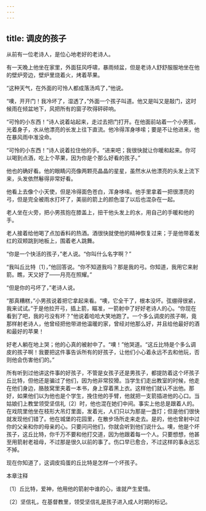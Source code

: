 ```yaml
---
---
---
```

title: 调皮的孩子
---



从前有一位老诗人，是位心地老好的老诗人。

有一天晚上他坐在家里，外面狂风呼啸，暴雨倾盆，但是老诗人舒舒服服地坐在他的壁炉旁边，壁炉里烧着火，烤着苹果。

“这种天气，在外面的可怜人都成落汤鸡了，”他说。

“噢，开开门！我冷坏了，湿透了，”外面一个孩子叫道。他又是叫又是敲门，这时候雨在倾盆地下，风把所有的窗子吹得砰砰响。

“可怜的小东西！”诗人说着站起来，走过去把门打开。在他面前站着一个小男孩，光着身子，水从他漂亮的长发上往下直流。他冷得浑身哆嗦；要是不让他进来，他在暴风雨中准没命。

“可怜的小东西！”诗人说着拉住他的手。“进来吧；我很快就让你暖和起来。你可以喝到点酒，吃上个苹果，因为你是个那么好看的孩子。”

他也的确好看。他的眼睛闪亮像两颗亮晶晶的星星，虽然水从他漂亮的头发上流下来，头发依然鬈得非常好看。

他看上去像个小天使，但是冷得面色苍白，浑身哆嗦。他手里拿着一把很漂亮的弓，但是完全被雨水打坏了，美丽的箭上的颜色湿了以后也混杂在一起。

老人坐在火旁，把小男孩抱在膝盖上，扭干他头发上的水，用自己的手暖和他的手。

老人接着给他喝了点加香料的热酒。酒很快就使他的精神恢复过来；于是他带着发红的双颊跳到地板上，围着老人跳舞。

“你是一个快活的孩子，”老人说。“你叫什么名字啊？”

“我叫丘比特〔1〕，”他回答说。“你不知道我吗？那是我的弓。你知道，我用它来射箭。瞧，天又好了——月亮在照耀。”

“但是你的弓坏了，”老诗人说。

“那真糟糕，”小男孩说着把它拿起来看。“噢，它全干了，根本没坏。弦绷得很紧，我来试试。”于是他拉开弓，插上箭，瞄准，一箭射中了好好老诗人的心。“你现在看到了吧，我的弓没有坏？”他说着哈哈大笑地跑了。一个多么调皮的孩子啊，竟那样射老诗人，他曾经把他带进他温暖的家，曾经对他那么好，并且给他最好的酒和最好的苹果！

好老人躺在地上哭；他的心真的被射中了。“噢！”他哭道。“这丘比特是个多么调皮的孩子啊！我要把这件事告诉所有的好孩子，让他们小心着永远不去和他玩，否则他会伤害他们的。”

所有听到过他讲这件事的好孩子，不管是女孩子还是男孩子，都提防着这个坏孩子丘比特，但他还是骗过了他们，因为他非常狡猾。当学生们走出教室的时候，他走在他们身边，胳肢窝里夹着一本书，身上穿着黑上衣。这样他们就认不出他。那好，如果他们以为他也是个学生，挽住他的手臂，他就把一支箭插进他的心口。当姑娘们上教堂领受坚信礼〔2〕时，他也混在她们中间。事实上他总是跟着人的。在戏院里他坐在枝形大吊灯里面，发着光，人们只以为那是一盏灯；但是他们很快就发现他们错了。他在城堡的花园里，在散步场所走来走去。是的，他也曾射中过你的父亲和你的母亲的心。只要问问他们，你就会听到他们说什么。噢，他是个坏孩子，这丘比特，你千万不要和他打交道，因为他跟着每一个人。只要想想，他甚至用箭射老祖母，不过那是很久以前的事了。伤口早已愈合，不过这样的事永远忘不掉。

现在你知道了，这调皮捣蛋的丘比特是怎样一个坏孩子。





本章注释

〔1〕丘比特，爱神，他用他的箭射中谁的心，谁就产生爱情。

〔2〕坚信礼，在基督教里，领受坚信礼是孩子进入成人时期的标记。